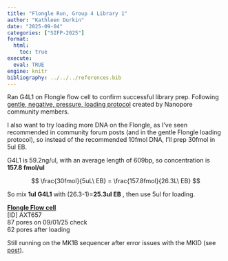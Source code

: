 ```yaml
---
title: "Flongle Run, Group 4 Library 1"
author: "Kathleen Durkin"
date: "2025-09-04"
categories: ["SIFP-2025"]
format:
  html:
    toc: true
execute: 
  eval: TRUE
engine: knitr
bibliography: ../../../references.bib
---
```


Ran G4L1 on Flongle flow cell to confirm successful library prep. Following [gentle, negative, pressure, loading protocol](./protocols/Flow_Cell_Loading_Flongle_2025-Jun-12.pdf) created by Nanopore community members.

I also want to try loading more DNA on the Flongle, as I've seen recommended in community forum posts (and in the gentle Flongle loading protocol), so instead of the recommended 10fmol DNA, I'll prep 30fmol in 5ul EB.

G4L1 is 59.2ng/ul, with an average length of 609bp, so concentration is **157.8 fmol/ul**

$$
\frac{30fmol}{5uL\ EB} = \frac{157.8fmol}{26.3L\ EB}
$$

So mix **1ul G4L1** with (26.3-1)=**25.3ul EB** , then use 5ul for loading.

[**Flongle Flow cell**]{.underline} \
\[ID\] AXT657 \
87 pores on 09/01/25 check \
62 pores after loading

Still running on the MK1B sequencer after error issues with the MKID (see [post](./2025_09_02_minion_G2L3.qmd)).
